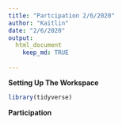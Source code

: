 ```yaml
---
title: "Partcipation 2/6/2020"
author: "Kaitlin"
date: "2/6/2020"
output: 
  html_document
    keep_md: TRUE
      
---
```


**Setting Up The Workspace**
```r
library(tidyverse)
```


**Participation**

